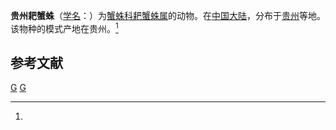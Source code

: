 {{Speciesbox
| taxon = Strigoplus guizhouensis
| binomial_authority = (Song, 1990)<ref name='id14579'>{{cite web| url =http://www.bioinfo.cn/db05/BjdwSpecies.php?action=view&id=14579| title =贵州耙蟹蛛| work =《中国动物物种编目数据库》| publisher =中国科学院微生物研究所| author =中国科学院动物研究所| accessdate =2009-04-28| deadurl =yes| archiveurl =https://web.archive.org/web/20160305105529/http://www.bioinfo.cn/db05/BjdwSpecies.php?action=view&id=14579| archivedate =2016-03-05}}</ref>
}}

'''贵州耙蟹蛛'''（[[学名|学名]]：{{lang|la|''Strigoplus guizhouensis''}}）为[[蟹蛛科|蟹蛛科]][[耙蟹蛛属|耙蟹蛛属]]的动物。在[[中国大陆|中国大陆]]，分布于[[贵州|贵州]]等地。该物种的模式产地在贵州。<ref name='id14579'/>

== 参考文献 ==
{{reflist}}

{{蜘蛛小作品}}

{{taxonbar}}
[[Category:_1990年描述的动物|G]]
[[Category:耙蟹蛛属|G]]